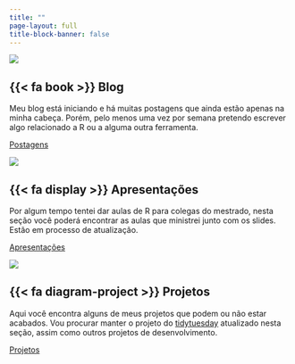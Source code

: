 ```yaml
---
title: ""
page-layout: full
title-block-banner: false
---
```


<div class='grid'>

<div class="g-col-12 g-col-lg-4">

<div class='card h-100' style='max-width: 600px;'>
<img src='https://images.unsplash.com/photo-1550592704-6c76defa9985?ixlib=rb-4.0.3&ixid=MnwxMjA3fDB8MHxwaG90by1wYWdlfHx8fGVufDB8fHx8&auto=format&fit=crop&w=3270&q=80' class='card-img-top img-fluid'>
<div class='card-body'>

<h2 class='card-title'> {{< fa book >}} Blog</h2>

<p class='card-text'>
Meu blog está iniciando e há muitas postagens que ainda estão apenas na minha cabeça.
Porém, pelo menos uma vez por semana pretendo escrever algo relacionado a R ou 
a alguma outra ferramenta.
</p>


</div>
<div class='card-footer bg-light'>
<a href='blog.qmd'>Postagens</a>
</div>
</div>
</div>


<div class="g-col-12 g-col-lg-4">

<div class='card h-100' style='max-width: 600px;'>
<img src='https://images.unsplash.com/photo-1554752191-343d87d6c28f?ixlib=rb-4.0.3&ixid=MnwxMjA3fDB8MHxwaG90by1wYWdlfHx8fGVufDB8fHx8&auto=format&fit=crop&w=3008&q=80' class='card-img-top img-fluid'>
<div class='card-body'>

<h2 class='card-title'> {{< fa display >}} Apresentações</h2>

<p>Por algum tempo tentei dar aulas de R para colegas do mestrado, nesta seção você poderá
encontrar as aulas que ministrei junto com os slides.
Estão em processo de atualização.
</p>


</div>
<div class='card-footer bg-light'>
<a href='apresentacoes.qmd'>Apresentações</a>
</div>
</div>
</div>

<div class="g-col-12 g-col-lg-4">

<div class='card h-100' style='max-width: 600px;'>
<img src='https://images.unsplash.com/photo-1515879218367-8466d910aaa4?ixlib=rb-4.0.3&ixid=MnwxMjA3fDB8MHxwaG90by1wYWdlfHx8fGVufDB8fHx8&auto=format&fit=crop&w=2338&q=80' class='card-img-top img-fluid'>
<div class='card-body'>
<h2 class='card-title'> {{< fa diagram-project >}} Projetos</h2>
<p class='card-text'>
Aqui você encontra alguns de meus projetos que podem ou não estar acabados.
Vou procurar manter o projeto do [tidytuesday](https://github.com/rfordatascience/tidytuesday)
atualizado nesta seção, assim como outros projetos de desenvolvimento.
</p>

</div>
<div class='card-footer bg-light'>
<a href='projetos.qmd'>Projetos</a>
</div>
</div>
</div>
</div>

